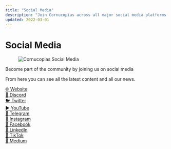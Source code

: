 ```yaml
---
title: "Social Media"
description: "Join Cornucopias across all major social media platforms to stay updated with the latest news, content, and community activities."
updated: 2022-03-01
---
```


# Social Media  

<figure className="img-center">
  <img src="/images/social-media/social-media-cover.avif" alt="Cornucopias Social Media" />
</figure>  

Become part of the community by joining us on social media

From here you can see all the latest content and all our news.  

<div className="link-box">
  <a href="https://www.cornucopias.io" target="_blank" rel="noopener noreferrer">🌐 Website</a>
</div>

<div className="link-box">
  <a href="https://discord.gg/cornucopiasgame" target="_blank" rel="noopener noreferrer">💬 Discord</a>
</div>

<div className="link-box">
  <a href="https://twitter.com/CornucopiasGame" target="_blank" rel="noopener noreferrer">🐦 Twitter</a>
</div>

<div className="link-box">
  <a href="https://www.youtube.com/c/CornucopiasGame" target="_blank" rel="noopener noreferrer">▶️ YouTube</a>
</div>

<div className="link-box">
  <a href="https://t.me/cornucopiasgameofficial" target="_blank" rel="noopener noreferrer">📢 Telegram</a>
</div>

<div className="link-box">
  <a href="https://www.instagram.com/cornucopiasgame" target="_blank" rel="noopener noreferrer">📸 Instagram</a>
</div>

<div className="link-box">
  <a href="https://www.facebook.com/cornucopiasgame" target="_blank" rel="noopener noreferrer">📘 Facebook</a>
</div>

<div className="link-box">
  <a href="https://www.linkedin.com/company/cornucopias-game" target="_blank" rel="noopener noreferrer">💼 LinkedIn</a>
</div>

<div className="link-box">
  <a href="https://www.tiktok.com/@cornucopiasgame" target="_blank" rel="noopener noreferrer">🎵 TikTok</a>
</div>

<div className="link-box">
  <a href="https://medium.com/copiwatch" target="_blank" rel="noopener noreferrer">📰 Medium</a>
</div>
